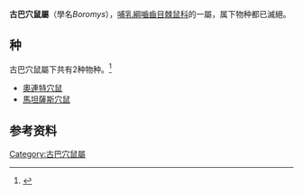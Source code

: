 {{automatic taxobox
| fossil_range = [[全新世|全新世]]
| image = 
| taxon = Boromys
| authority = [[格里特·史密斯|Miller]], 1916
| subdivision_ranks = 种
| subdivision =
†[[奧連特穴鼠|奧連特穴鼠]] ''B. offella''<br>
†[[馬坦薩斯穴鼠|馬坦薩斯穴鼠]] ''B. torrei''
}}
'''古巴穴鼠屬'''（學名''Boromys''），[[哺乳綱|哺乳綱]][[嚙齒目|嚙齒目]][[棘鼠科|棘鼠科]]的一屬，属下物种都已滅絕。

==种==
古巴穴鼠屬下共有2种物种。<ref name=msw3>{{MSW3 Woods|id=13400546}}</ref>
* [[奧連特穴鼠|奧連特穴鼠]]
* [[馬坦薩斯穴鼠|馬坦薩斯穴鼠]]

==参考资料==
{{reflist}}

{{Taxonbar|from=Q835140}}

[[Category:古巴穴鼠屬|Category:古巴穴鼠屬]]